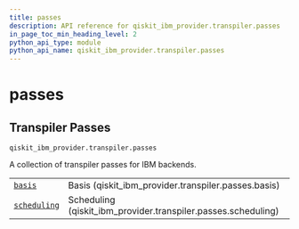 ```yaml
---
title: passes
description: API reference for qiskit_ibm_provider.transpiler.passes
in_page_toc_min_heading_level: 2
python_api_type: module
python_api_name: qiskit_ibm_provider.transpiler.passes
---
```


<span id="module-qiskit_ibm_provider.transpiler.passes" />

# passes

<span id="transpiler-passes-qiskit-ibm-provider-transpiler-passes" />

## Transpiler Passes

<span id="module-qiskit_ibm_provider.transpiler.passes" />

`qiskit_ibm_provider.transpiler.passes`

A collection of transpiler passes for IBM backends.

|                                                                                                                                                                             |                                                                 |
| --------------------------------------------------------------------------------------------------------------------------------------------------------------------------- | --------------------------------------------------------------- |
| [`basis`](qiskit_ibm_provider.transpiler.passes.basis#module-qiskit_ibm_provider.transpiler.passes.basis "qiskit_ibm_provider.transpiler.passes.basis")                     | Basis (qiskit\_ibm\_provider.transpiler.passes.basis)           |
| [`scheduling`](qiskit_ibm_provider.transpiler.passes.scheduling#module-qiskit_ibm_provider.transpiler.passes.scheduling "qiskit_ibm_provider.transpiler.passes.scheduling") | Scheduling (qiskit\_ibm\_provider.transpiler.passes.scheduling) |

